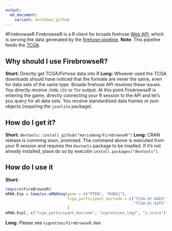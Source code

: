 ```yaml
---
output:
  md_document:
    variant: markdown_github
---
```


#FirebrowseR
FirebrowseR is a R client for broads firehose [Web API](http://firebrowse.org/api-docs/), which is serving the data generated by the [firehose pipeline](http://firebrowse.org/). __Note__: This pipeline feeds the [TCGA](https://tcga-data.nci.nih.gov/tcga/).

## Why should I use FirebrowseR?
__Short:__ Directly get TCGA/Firhose data into R
__Long:__ Whoever used the TCGA downloads should have noticed that the formate are never the same, even for data sets of the same type. Broads firehose API resolves these issues. You directly receive `JSON`, `CSV` or `TSV` output. At this point _FirebrowseR_ is entering the game, directly connecting your R session to the API and let's you query for all data sets. You receive standardized data frames or json objects (requiring the `jsonlite` package). 

## How do I get it?
__Short:__ `devtools::install_github("mariodeng/FirebrowseR")` 
__Long:__ CRAN release is comming soon, promised. The command above is executed from your R session and requires the `devtools` package to be insalled. If it's not already installed, plase do so by executin `install.packages("devtools")`.

## How do I use it
__Short:__
```r
require(FireBrowseR)
mRNA.Exp = Samples.mRNASeq(gene = c("PTEN", "RUNX1"),
                           tcga_participant_barcode = c("TCGA-GF-A4EO",
                                                        "TCGA-AC-A2FG")
                           )
mRNA.Exp[, c("tcga_participant_barcode", "expression_log2", "z.score")]
```
__Long:__
Please see `vignettes/FirebrowseR.Rmd`
